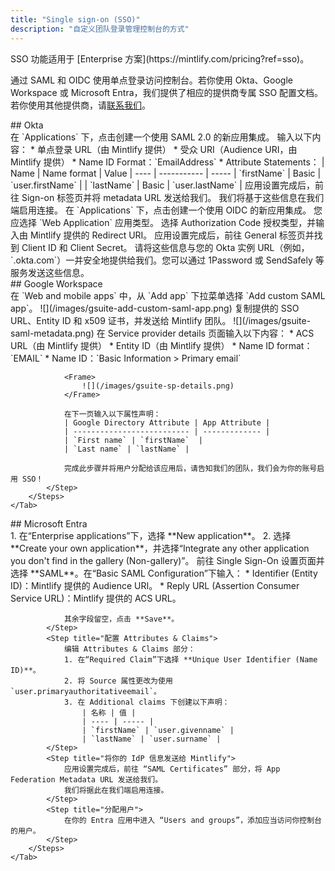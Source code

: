 ```yaml
---
title: "Single sign-on (SSO)"
description: "自定义团队登录管理控制台的方式"
---
```


<Info>
  SSO 功能适用于 [Enterprise 方案](https://mintlify.com/pricing?ref=sso)。
</Info>

通过 SAML 和 OIDC 使用单点登录访问控制台。若你使用 Okta、Google Workspace 或 Microsoft Entra，我们提供了相应的提供商专属 SSO 配置文档。若你使用其他提供商，请[联系我们](mailto:support@mintlify.com)。

<div id="okta">
  ## Okta
</div>

<Tabs>
    <Tab title="SAML">
        <Steps>
            <Step title="Create an application">
                在 `Applications` 下，点击创建一个使用 SAML 2.0 的新应用集成。
            </Step>
            <Step title="Configure integration">
                输入以下内容：
                * 单点登录 URL（由 Mintlify 提供）
                * 受众 URI（Audience URI，由 Mintlify 提供）
                * Name ID Format：`EmailAddress`
                * Attribute Statements：
                    | Name | Name format | Value
                    | ---- | ----------- | -----
                    | `firstName` | Basic | `user.firstName` |
                    | `lastName` | Basic | `user.lastName` |
            </Step>
            <Step title="Send us your IdP information">
                应用设置完成后，前往 Sign-on 标签页并将 metadata URL 发送给我们。
                我们将基于这些信息在我们端启用连接。
            </Step>
        </Steps>
    </Tab>
    <Tab title="OIDC">
        <Steps>
            <Step title="Create an application">
                在 `Applications` 下，点击创建一个使用 OIDC 的新应用集成。
                您应选择 `Web Application` 应用类型。
            </Step>
            <Step title="Configure integration">
                选择 Authorization Code 授权类型，并输入由 Mintlify 提供的 Redirect URI。
            </Step>
            <Step title="Send us your IdP information">
                应用设置完成后，前往 General 标签页并找到 Client ID 和 Client Secret。
                请将这些信息与您的 Okta 实例 URL（例如，`<your-tenant-name>.okta.com`）一并安全地提供给我们。您可以通过 1Password 或 SendSafely 等服务发送这些信息。
            </Step>
        </Steps>
    </Tab>
</Tabs>

<div id="google-workspace">
  ## Google Workspace
</div>

<Tabs>
    <Tab title="SAML">
        <Steps>
            <Step title="Create an application">
                在 `Web and mobile apps` 中，从 `Add app` 下拉菜单选择 `Add custom SAML app`。  
                <Frame>
                    ![](/images/gsuite-add-custom-saml-app.png)
                </Frame>              
            </Step>
            <Step title="Send us your IdP information">
                复制提供的 SSO URL、Entity ID 和 x509 证书，并发送给 Mintlify 团队。
                <Frame>
                    ![](/images/gsuite-saml-metadata.png)                    
                </Frame>
            </Step>
            <Step title="Configure integration">
                在 Service provider details 页面输入以下内容：
                * ACS URL（由 Mintlify 提供）
                * Entity ID（由 Mintlify 提供）
                * Name ID format：`EMAIL`
                * Name ID：`Basic Information > Primary email`

                <Frame>
                    ![](/images/gsuite-sp-details.png)
                </Frame>

                在下一页输入以下属性声明：
                | Google Directory Attribute | App Attribute |
                | -------------------------- | ------------- |
                | `First name` | `firstName`  |
                | `Last name` | `lastName` |

                完成此步骤并将用户分配给该应用后，请告知我们的团队，我们会为你的账号启用 SSO！
            </Step>
        </Steps>
    </Tab>
</Tabs>

<div id="microsoft-entra">
  ## Microsoft Entra
</div>

<Tabs>
    <Tab title="SAML">
        <Steps>
            <Step title="创建应用">
                1. 在“Enterprise applications”下，选择 **New application**。
                2. 选择 **Create your own application**，并选择“Integrate any other application you don't find in the gallery (Non-gallery)”。
            </Step>
            <Step title="配置 SAML">
                前往 Single Sign-On 设置页面并选择 **SAML**。在“Basic SAML Configuration”下输入：
                * Identifier (Entity ID)：Mintlify 提供的 Audience URI。
                * Reply URL (Assertion Consumer Service URL)：Mintlify 提供的 ACS URL。
                
                其余字段留空，点击 **Save**。
            </Step>
            <Step title="配置 Attributes & Claims">
                编辑 Attributes & Claims 部分：
                1. 在“Required Claim”下选择 **Unique User Identifier (Name ID)**。
                2. 将 Source 属性更改为使用 `user.primaryauthoritativeemail`。
                3. 在 Additional claims 下创建以下声明：
                    | 名称 | 值 |
                    | ---- | ----- |
                    | `firstName` | `user.givenname` |
                    | `lastName` | `user.surname` |
            </Step>
            <Step title="将你的 IdP 信息发送给 Mintlify">
                应用设置完成后，前往 “SAML Certificates” 部分，将 App Federation Metadata URL 发送给我们。
                我们将据此在我们端启用连接。
            </Step>
            <Step title="分配用户">
                在你的 Entra 应用中进入 “Users and groups”，添加应当访问你控制台的用户。
            </Step>
        </Steps>
    </Tab>
</Tabs>